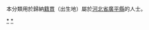 {{Catnav|頁面分類|各種主題的頁面分類|依中国各省来作的分类|各地中国人|河北人|邯鄲人}}
{{Catnav|頁面分類|人物|各國人物|中国人|各地中国人|河北人|邯鄲人}}

本分類用於歸納[[籍貫|籍貫]]（出生地）屬於[[河北省|河北省]][[廣平縣|廣平縣]]的人士。

[[Category:邯鄲人|*]]
[[Category:广平县|*]]